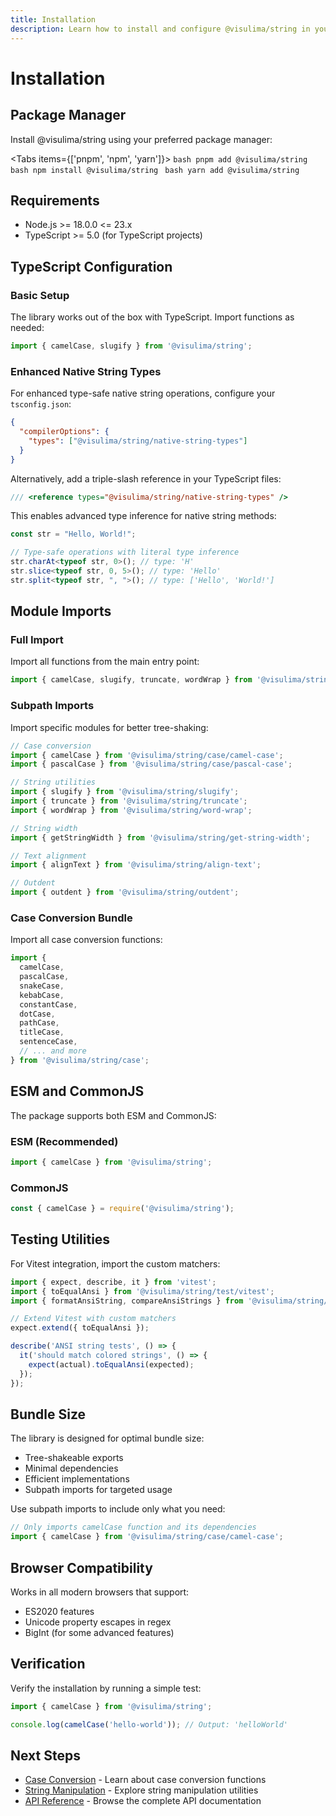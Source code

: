 ```yaml
---
title: Installation
description: Learn how to install and configure @visulima/string in your project.
---
```


# Installation

## Package Manager

Install @visulima/string using your preferred package manager:

<Tabs items={['pnpm', 'npm', 'yarn']}>
  <Tab value="pnpm">
    ```bash
    pnpm add @visulima/string
    ```
  </Tab>
  <Tab value="npm">
    ```bash
    npm install @visulima/string
    ```
  </Tab>
  <Tab value="yarn">
    ```bash
    yarn add @visulima/string
    ```
  </Tab>
</Tabs>

## Requirements

- Node.js >= 18.0.0 <= 23.x
- TypeScript >= 5.0 (for TypeScript projects)

## TypeScript Configuration

### Basic Setup

The library works out of the box with TypeScript. Import functions as needed:

```typescript
import { camelCase, slugify } from '@visulima/string';
```

### Enhanced Native String Types

For enhanced type-safe native string operations, configure your `tsconfig.json`:

```json title="tsconfig.json"
{
  "compilerOptions": {
    "types": ["@visulima/string/native-string-types"]
  }
}
```

Alternatively, add a triple-slash reference in your TypeScript files:

```typescript
/// <reference types="@visulima/string/native-string-types" />
```

This enables advanced type inference for native string methods:

```typescript
const str = "Hello, World!";

// Type-safe operations with literal type inference
str.charAt<typeof str, 0>(); // type: 'H'
str.slice<typeof str, 0, 5>(); // type: 'Hello'
str.split<typeof str, ", ">(); // type: ['Hello', 'World!']
```

## Module Imports

### Full Import

Import all functions from the main entry point:

```typescript
import { camelCase, slugify, truncate, wordWrap } from '@visulima/string';
```

### Subpath Imports

Import specific modules for better tree-shaking:

```typescript
// Case conversion
import { camelCase } from '@visulima/string/case/camel-case';
import { pascalCase } from '@visulima/string/case/pascal-case';

// String utilities
import { slugify } from '@visulima/string/slugify';
import { truncate } from '@visulima/string/truncate';
import { wordWrap } from '@visulima/string/word-wrap';

// String width
import { getStringWidth } from '@visulima/string/get-string-width';

// Text alignment
import { alignText } from '@visulima/string/align-text';

// Outdent
import { outdent } from '@visulima/string/outdent';
```

### Case Conversion Bundle

Import all case conversion functions:

```typescript
import {
  camelCase,
  pascalCase,
  snakeCase,
  kebabCase,
  constantCase,
  dotCase,
  pathCase,
  titleCase,
  sentenceCase,
  // ... and more
} from '@visulima/string/case';
```

## ESM and CommonJS

The package supports both ESM and CommonJS:

### ESM (Recommended)

```typescript
import { camelCase } from '@visulima/string';
```

### CommonJS

```javascript
const { camelCase } = require('@visulima/string');
```

## Testing Utilities

For Vitest integration, import the custom matchers:

```typescript
import { expect, describe, it } from 'vitest';
import { toEqualAnsi } from '@visulima/string/test/vitest';
import { formatAnsiString, compareAnsiStrings } from '@visulima/string/test/utils';

// Extend Vitest with custom matchers
expect.extend({ toEqualAnsi });

describe('ANSI string tests', () => {
  it('should match colored strings', () => {
    expect(actual).toEqualAnsi(expected);
  });
});
```

## Bundle Size

The library is designed for optimal bundle size:

- Tree-shakeable exports
- Minimal dependencies
- Efficient implementations
- Subpath imports for targeted usage

Use subpath imports to include only what you need:

```typescript
// Only imports camelCase function and its dependencies
import { camelCase } from '@visulima/string/case/camel-case';
```

## Browser Compatibility

Works in all modern browsers that support:

- ES2020 features
- Unicode property escapes in regex
- BigInt (for some advanced features)

## Verification

Verify the installation by running a simple test:

```typescript
import { camelCase } from '@visulima/string';

console.log(camelCase('hello-world')); // Output: 'helloWorld'
```

## Next Steps

- [Case Conversion](/docs/case-conversion) - Learn about case conversion functions
- [String Manipulation](/docs/string-manipulation) - Explore string manipulation utilities
- [API Reference](/docs/api) - Browse the complete API documentation
